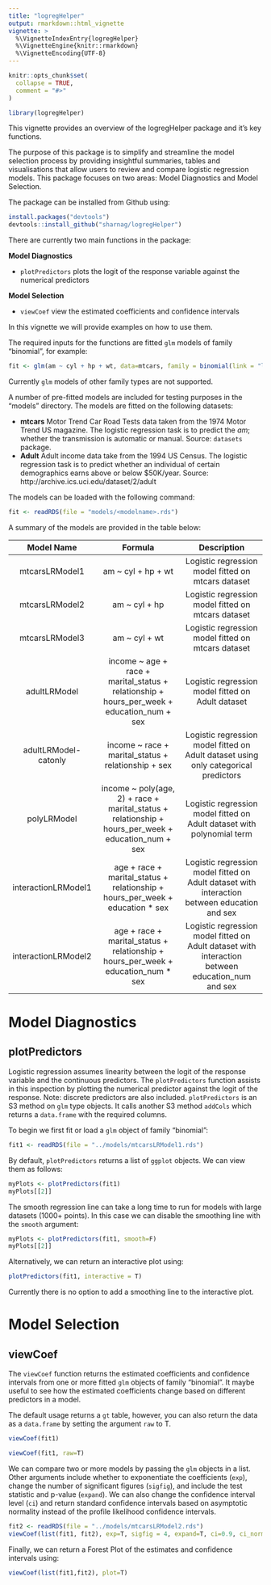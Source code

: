 ```yaml
---
title: "logregHelper"
output: rmarkdown::html_vignette
vignette: >
  %\VignetteIndexEntry{logregHelper}
  %\VignetteEngine{knitr::rmarkdown}
  %\VignetteEncoding{UTF-8}
---
```


```r
knitr::opts_chunk$set(
  collapse = TRUE,
  comment = "#>"
)
```

```r
library(logregHelper)
```

This vignette provides an overview of the logregHelper package and it's key functions.

The purpose of this package is to simplify and streamline the model selection process by providing insightful summaries, tables and visualisations that allow users to review and compare logistic regression models. This package focuses on two areas: Model Diagnostics and Model Selection.

The package can be installed from Github using:
```r
install.packages("devtools")
devtools::install_github("sharnag/logregHelper")
```

There are currently two main functions in the package:

**Model Diagnostics**

- `plotPredictors` plots the logit of the response variable against the numerical predictors

**Model Selection**

- `viewCoef` view the estimated coefficients and confidence intervals

In this vignette we will provide examples on how to use them.

The required inputs for the functions are fitted `glm` models of family "binomial", for example:
```r
fit <- glm(am ~ cyl + hp + wt, data=mtcars, family = binomial(link = "logit"),)
```

Currently `glm` models of other family types are not supported. 

A number of pre-fitted models are included for testing purposes in the "models" directory. The models are fitted on the following datasets:

- **mtcars** Motor Trend Car Road Tests data taken from the 1974 Motor Trend US magazine. The logistic regression task is to predict the *am*; whether the transmission is automatic or manual. Source: `datasets` package.
- **Adult** Adult income data take from the 1994 US Census. The logistic regression task is to predict whether an individual of certain demographics earns above or below $50K/year. Source: http://archive.ics.uci.edu/dataset/2/adult 

The models can be loaded with the following command:
```r
fit <- readRDS(file = "models/<modelname>.rds")
```


A summary of the models are provided in the table below:

|        Model Name     	|                                               Formula                                                	|                                            Description                                            	|
|:--------------------:	|:----------------------------------------------------------------------------------------------------:	|:-------------------------------------------------------------------------------------------------:	|
|    mtcarsLRModel1    	|                                          am ~ cyl + hp + wt                                          	|                        Logistic regression model  fitted on mtcars dataset                        	|
|    mtcarsLRModel2    	|                                             am ~ cyl + hp                                            	|                        Logistic regression model  fitted on mtcars dataset                        	|
|    mtcarsLRModel3    	|                                             am ~ cyl + wt                                            	|                        Logistic regression model  fitted on mtcars dataset                        	|
|     adultLRModel     	|      income ~ age + race + marital_status + relationship  + hours_per_week + education_num + sex     	|                         Logistic regression model  fitted on Adult dataset                        	|
| adultLRModel-catonly 	|                          income ~ race + marital_status + relationship + sex                         	|       Logistic regression model  fitted on Adult dataset using  only categorical predictors       	|
|      polyLRModel     	| income ~ poly(age, 2) + race + marital_status +  relationship + hours_per_week + education_num + sex 	|              Logistic regression model  fitted on Adult dataset  with polynomial term             	|
|  interactionLRModel1 	|            age + race + marital_status + relationship  + hours_per_week + education * sex            	|   Logistic regression model  fitted on Adult dataset with interaction between education and sex   	|
|  interactionLRModel2 	|          age + race + marital_status + relationship  + hours_per_week + education_num * sex          	| Logistic regression model  fitted on Adult dataset with interaction between education_num and sex 	|


# Model Diagnostics
## plotPredictors
Logistic regression assumes linearity between the logit of the response variable and the continuous predictors. The `plotPredictors` function assists in this inspection by plotting the numerical predictor against the logit of the response. Note: discrete predictors are also included. `plotPredictors` is an S3 method on `glm` type objects. It calls another S3 method `addCols` which returns a `data.frame` with the required columns.


To begin we first fit or load a `glm` object of family "binomial":
```r
fit1 <- readRDS(file = "../models/mtcarsLRModel1.rds")
```


By default, `plotPredictors` returns a list of `ggplot` objects. We can view them as follows:
```r
myPlots <- plotPredictors(fit1)
myPlots[[2]]
```

The smooth regression line can take a long time to run for models with large datasets (1000+ points). In this case we can disable the smoothing line with the `smooth` argument:
```r
myPlots <- plotPredictors(fit1, smooth=F)
myPlots[[2]]
```

Alternatively, we can return an interactive plot using:
```r
plotPredictors(fit1, interactive = T)
```

Currently there is no option to add a smoothing line to the interactive plot.

# Model Selection
## viewCoef
The `viewCoef` function returns the estimated coefficients and confidence intervals from one or more fitted `glm` objects of family "binomial". It maybe useful to see how the estimated coefficients change based on different predictors in a model.

The default usage returns a `gt` table, however, you can also return the data as a `data.frame` by setting the argument `raw` to T.
```r
viewCoef(fit1)
```
```r
viewCoef(fit1, raw=T)
```


We can compare two or more models by passing the `glm` objects in a list. Other arguments include whether to exponentiate the coefficients (`exp`), change the number of significant figures (`sigfig`), and include the test statistic and p-value (`expand`). We can also change the confidence interval level (`ci`) and return standard confidence intervals based on asymptotic normality instead of the profile likelihood confidence intervals.
```r
fit2 <- readRDS(file = "../models/mtcarsLRModel2.rds")
viewCoef(list(fit1, fit2), exp=T, sigfig = 4, expand=T, ci=0.9, ci_normal=T)
```

Finally, we can return a Forest Plot of the estimates and confidence intervals using:
```r
viewCoef(list(fit1,fit2), plot=T) 
```


